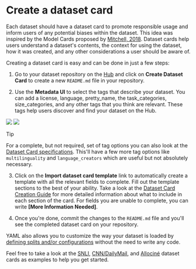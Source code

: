 # Create a dataset card

Each dataset should have a dataset card to promote responsible usage and inform users of any potential biases within the dataset.
This idea was inspired by the Model Cards proposed by [Mitchell, 2018](https://arxiv.org/abs/1810.03993).
Dataset cards help users understand a dataset's contents, the context for using the dataset, how it was created, and any other considerations a user should be aware of.

Creating a dataset card is easy and can be done in just a few steps:

1. Go to your dataset repository on the [Hub](https://hf.co/new-dataset) and click on **Create Dataset Card** to create a new `README.md` file in your repository.

2. Use the **Metadata UI** to select the tags that describe your dataset. You can add a license, language, pretty_name, the task_categories, size_categories, and any other tags that you think are relevant. These tags help users discover and find your dataset on the Hub.

<div class="flex justify-center">
    <img class="block dark:hidden" src="https://huggingface.co/datasets/huggingface/documentation-images/resolve/main/hub/datasets-metadata-ui.png"/>
    <img class="hidden dark:block" src="https://huggingface.co/datasets/huggingface/documentation-images/resolve/main/hub/datasets-metadata-ui-dark.png"/>
</div>

  > [!TIP]
  > For a complete, but not required, set of tag options you can also look at the [Dataset Card specifications](https://github.com/huggingface/hub-docs/blob/main/datasetcard.md?plain=1). This'll have a few more tag options like `multilinguality` and `language_creators` which are useful but not absolutely necessary.

3. Click on the **Import dataset card template** link to automatically create a template with all the relevant fields to complete. Fill out the template sections to the best of your ability. Take a look at the [Dataset Card Creation Guide](https://github.com/huggingface/datasets/blob/main/templates/README_guide.md) for more detailed information about what to include in each section of the card. For fields you are unable to complete, you can write **[More Information Needed]**.

4. Once you're done, commit the changes to the `README.md` file and you'll see the completed dataset card on your repository.

YAML also allows you to customize the way your dataset is loaded by [defining splits and/or configurations](./repository_structure#define-your-splits-and-subsets-in-yaml) without the need to write any code.

Feel free to take a look at the [SNLI](https://huggingface.co/datasets/snli), [CNN/DailyMail](https://huggingface.co/datasets/cnn_dailymail), and [Allociné](https://huggingface.co/datasets/allocine) dataset cards as examples to help you get started.
